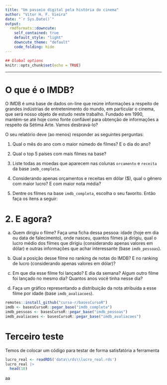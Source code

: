 ```yaml
---
title: "Um passeio digital pela história do cinema"
author: "Vitor H. F. Vieira"
date: "`r Sys.Date()`"
output:
  rmdformats::downcute:
    self_contained: true
    default_style: "light"
    downcute_theme: "default"
    code_folding: hide
---
```


```r
## Global options
knitr::opts_chunk$set(echo = TRUE)
```

------------------------------------------------------------------------

# O que é o IMDB?

O IMDB é uma base de dados on-line que reúne informações a respeito de grandes indústrias de entretenimento do mundo, em particular o cinema, que será nosso objeto de estudo neste trabalho. Fundado em 1990, mantém-se até hoje como fonte confiável para obtenção de informações a respeito da Sétima Arte. Vamos desbravá-lo?

O seu relatório deve (ao menos) responder as seguintes perguntas:

1.  Qual o mês do ano com o maior númedo de filmes? E o dia do ano?

2.  Qual o top 5 países com mais filmes na base?

3.  Liste todas as moedas que aparecem nas colunas `orcamento` e `receita` da base `imdb_completa`.

4.  Considerando apenas orçamentos e receitas em dólar (\$), qual o gênero com maior lucro? E com maior nota média?

5.  Dentre os filmes na base `imdb_completa`, escolha o seu favorito. Então faça os itens a seguir:

# 2. E agora?

a)  Quem dirigiu o filme? Faça uma ficha dessa pessoa: idade (hoje em dia ou data de falecimento), onde nasceu, quantos filmes já dirigiu, qual o lucro médio dos filmes que dirigiu (considerando apenas valores em dólar) e outras informações que achar interessante (base `imdb_pessoas`).

b)  Qual a posição desse filme no ranking de notas do IMDB? E no ranking de lucro (considerando apenas valores em dólar)?

c)  Em que dia esse filme foi lançado? E dia da semana? Algum outro filme foi lançado no mesmo dia? Quantos anos você tinha nesse dia?

d)  Faça um gráfico representando a distribuição da nota atribuída a esse filme por idade (base `imdb_avaliacoes`).

```r
remotes::install_github("curso-r/basesCursoR")
imdb <- basesCursoR::pegar_base("imdb_completa")
imdb_pessoas <- basesCursoR::pegar_base("imdb_pessoas")
imdb_avaliacoes <- basesCursoR::pegar_base("imdb_avaliacoes")
```

# Terceiro teste

Temos de colocar um código para testar de forma satisfatória a ferramenta

```r
lucro_real <- readRDS('data\\rds\\lucro_real.rds')
lucro_real |>
  head(10)
```

aa
